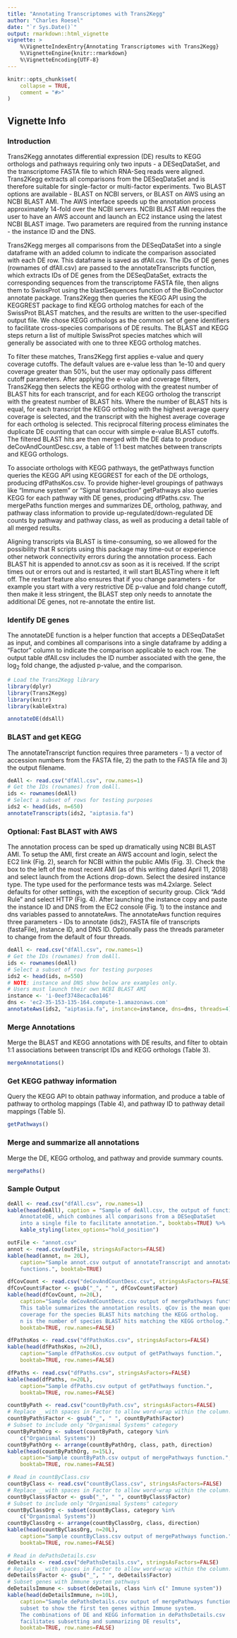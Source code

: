 ```yaml
---
title: "Annotating Transcriptomes with Trans2Kegg"
author: "Charles Roesel"
date: "`r Sys.Date()`"
output: rmarkdown::html_vignette
vignette: >
    %\VignetteIndexEntry{Annotating Transcriptomes with Trans2Kegg}
    %\VignetteEngine{knitr::rmarkdown}
    %\VignetteEncoding{UTF-8}
---
```


```r
knitr::opts_chunk$set(
    collapse = TRUE,
    comment = "#>"
)
```

## Vignette Info

### Introduction

Trans2Kegg annotates differential expression (DE) results to KEGG orthologs and
pathways requiring only two inputs - a DESeqDataSet, and the transcriptome
FASTA file to which RNA-Seq reads were aligned. Trans2Kegg extracts all
comparisons from the DESeqDataSet and is therefore suitable for single-factor
or multi-factor experiments. Two BLAST options are available - BLAST on NCBI
servers, or BLAST on AWS using an NCBI BLAST AMI. The AWS interface speeds up
the annotation process approximately 14-fold over the NCBI servers. NCBI BLAST
AMI requires the user to have an AWS account and launch an EC2 instance using
the latest NCBI BLAST image. Two parameters are required from the running
instance - the instance ID and the DNS. 

Trans2Kegg merges all comparisons from the DESeqDataSet into a single dataframe
with an added column to indicate the comparison associated with each DE row.
This dataframe is saved as dfAll.csv.  The IDs of DE genes (rownames of
dfAll.csv) are passed to the annotateTranscripts function, which extracts IDs
of DE genes from the DESeqDataSet, extracts the corresponding sequences from
the transcriptome FASTA file, then aligns them to SwissProt using the
blastSequences function of the BioConductor annotate package. Trans2Kegg then
queries the KEGG API using the KEGGREST package to find KEGG ortholog matches
for each of the SwissProt BLAST matches, and the results are written to the
user-specified output file. We chose KEGG orthologs as the common set of gene
identifiers to facilitate cross-species comparisons of DE results. The BLAST
and KEGG steps return a list of multiple SwissProt species matches which will
generally be associated with one to three KEGG ortholog matches.

To filter these matches, Trans2Kegg first applies e-value and query coverage
cutoffs. The default values are e-value less than 1e-10 and query coverage
greater than 50%, but the user may optionally pass different cutoff parameters.
After applying the e-value and coverage filters, Trans2Kegg then selects the
KEGG ortholog with the greatest number of BLAST hits for each transcript, and
for each KEGG ortholog the transcript with the greatest number of BLAST hits.
Where the number of BLAST hits is equal, for each transcript the KEGG ortholog
with the highest average query coverage is selected, and the transcript with
the highest average coverage for each ortholog is selected. This reciprocal
filtering process eliminates the duplicate DE counting that can occur with
simple e-value BLAST cutoffs. The filtered BLAST hits are then merged with the
DE data to produce deCovAndCountDesc.csv, a table of 1:1 best matches between
transcripts and KEGG orthologs. 

To associate orthologs with KEGG pathways, the getPathways function queries the
KEGG API using KEGGREST for each of the DE orthologs, producing dfPathsKos.csv.
To provide higher-level groupings of pathways like "Immune system" or "Signal
transduction" getPathways also queries KEGG for each pathway with DE genes,
producing dfPaths.csv. The mergePaths function merges and summarizes DE,
ortholog, pathway, and pathway class information to provide
up-regulated/down-regulated DE counts by pathway and pathway class,
as well as producing a detail table of all merged results.

Aligning transcripts via BLAST is time-consuming, so we allowed for the
possibility that R scripts using this package may time-out or experience other
network connectivity errors during the annotation process. Each BLAST hit is
appended to annot.csv as soon as it is received. If the script times out or
errors out and is restarted, it will start BLASTing where it left off.  The
restart feature also ensures that if you change parameters - for example you
start with a very restrictive DE p-value and fold change cutoff, then make it
less stringent, the BLAST step only needs to annotate the additional DE genes,
not re-annotate the entire list.

### Identify DE genes

The annotateDE function is a helper function that accepts a DESeqDataSet as
input, and combines all comparisons into a single dataframe by adding a
"Factor" column to indicate the comparison applicable to each row. The output
table dfAll.csv includes the ID number associated with the gene, the
log~2~ fold change, the adjusted p-value, and the comparison.  

```r
# Load the Trans2Kegg library
library(dplyr)
library(Trans2Kegg)
library(knitr)
library(kableExtra)
```


```r
annotateDE(ddsAll)
```

### BLAST and get KEGG

The annotateTranscript function requires three parameters - 1) a vector of
accession numbers from the FASTA file, 2) the path to the FASTA file and 3) the
output filename.

```r
deAll <- read.csv("dfAll.csv", row.names=1)
# Get the IDs (rownames) from deAll.
ids <- rownames(deAll)
# Select a subset of rows for testing purposes
ids2 <- head(ids, n=650)
annotateTranscripts(ids2, "aiptasia.fa")
```
### Optional: Fast BLAST with AWS

The annotation process can be sped up dramatically using NCBI BLAST AMI. To
setup the AMI, first create an AWS account and login, select the EC2 link (Fig.
2), search for NCBI within the public AMIs (Fig. 3). Check the box to the left
of the most recent AMI (as of this writing dated April 11, 2018) and select
launch from the Actions drop-down. Select the desired instance type. The type
used for the performance tests was m4.2xlarge. Select defaults for other
settings, with the exception of security group. Click "Add Rule" and select
HTTP (Fig. 4). After launching the instance copy and paste the instance ID and
DNS from the EC2 console (Fig. 1) to the instance and dns variables passed to
annotateAws. The annotateAws function requires three parameters - IDs to
annotate (ids2), FASTA file of transcripts (fastaFile), instance ID, and DNS
ID. Optionally pass the threads parameter to change from the default of four
threads.

```r
deAll <- read.csv("dfAll.csv", row.names=1)
# Get the IDs (rownames) from deAll.
ids <- rownames(deAll)
# Select a subset of rows for testing purposes
ids2 <- head(ids, n=550)
# NOTE: instance and DNS show below are examples only. 
# Users must launch their own NCBI BLAST AMI
instance <- 'i-0eef3748ecac0a146'
dns <- 'ec2-35-153-135-164.compute-1.amazonaws.com'
annotateAws(ids2, "aiptasia.fa", instance=instance, dns=dns, threads=4)
```

### Merge Annotations

Merge the BLAST and KEGG annotations with DE results, and filter to obtain 1:1
associations between transcript IDs and KEGG orthologs (Table 3).

```r
mergeAnnotations()
```

### Get KEGG pathway information

Query the KEGG API to obtain pathway information, and produce a table of
pathway to ortholog mappings (Table 4), and pathway ID to pathway detail
mappings (Table 5).

```r
getPathways()
```

### Merge and summarize all annotations

Merge the DE, KEGG ortholog, and pathway and provide summary counts.

```r
mergePaths() 
```
### Sample Output


```r
deAll <- read.csv("dfAll.csv", row.names=1)
kable(head(deAll), caption = "Sample of deAll.csv, the output of function 
    AnnotateDE, which combines all comparisons from a DESeqDataSet
    into a single file to facilitate annotation.", booktabs=TRUE) %>%
    kable_styling(latex_options="hold_position")
```

```r
outFile <- "annot.csv"
annot <- read.csv(outFile, stringsAsFactors=FALSE)
kable(head(annot, n= 20L), 
    caption="Sample annot.csv output of annotateTranscript and annotateAws 
    functions.", booktab=TRUE)
```

```r
dfCovCount <- read.csv("deCovAndCountDesc.csv", stringsAsFactors=FALSE)
dfCovCount$Factor <- gsub("_", " ", dfCovCount$Factor)
kable(head(dfCovCount, n=20L), 
    caption="Sample deCovAndCountDesc.csv output of mergePathways function.
    This table summarizes the annotation results. qCov is the mean query
    coverage for the species BLAST hits matching the KEGG ortholog.
    n is the number of species BLAST hits matching the KEGG ortholog.", 
    booktab=TRUE, row.names=FALSE)
```

```r
dfPathsKos <- read.csv("dfPathsKos.csv", stringsAsFactors=FALSE)
kable(head(dfPathsKos, n=20L), 
    caption="Sample dfPathsKos.csv output of getPathways function.", 
    booktab=TRUE, row.names=FALSE)
```

```r
dfPaths <- read.csv("dfPaths.csv", stringsAsFactors=FALSE)
kable(head(dfPaths, n=20L), 
    caption="Sample dfPaths.csv output of getPathways function.", 
    booktab=TRUE, row.names=FALSE)
```

```r
countByPath <- read.csv("countByPath.csv", stringsAsFactors=FALSE)
# Replace _ with spaces in Factor to allow word-wrap within the column.
countByPath$Factor <- gsub("_", " ", countByPath$Factor)
# Subset to include only "Organismal Systems" category
countByPathOrg <- subset(countByPath, category %in% 
    c("Organismal Systems"))
countByPathOrg <- arrange(countByPathOrg, class, path, direction)
kable(head(countByPathOrg, n=15L), 
    caption="Sample countByPath.csv output of mergePathways function.", 
    booktab=TRUE, row.names=FALSE)

```

```r
# Read in countByClass.csv
countByClass <- read.csv("countByClass.csv", stringsAsFactors=FALSE)
# Replace _ with spaces in Factor to allow word-wrap within the column.
countByClass$Factor <- gsub("_", " ", countByClass$Factor)
# Subset to include only "Organismal Systems" category
countByClassOrg <- subset(countByClass, category %in% 
    c("Organismal Systems"))
countByClassOrg <- arrange(countByClassOrg, class, direction)
kable(head(countByClassOrg, n=20L), 
    caption="Sample countByClass.csv output of mergePathways function.", 
    booktab=TRUE, row.names=FALSE)
```

```r
# Read in dePathsDetails.csv
deDetails <- read.csv("dePathsDetails.csv", stringsAsFactors=FALSE)
# Replace _ with spaces in Factor to allow word-wrap within the column.
deDetails$Factor <- gsub("_", " ", deDetails$Factor)
# Subset genes with Immune system pathways
deDetailsImmune <- subset(deDetails, class %in% c(" Immune system"))
kable(head(deDetailsImmune, n=10L), 
    caption="Sample dePathsDetails.csv output of mergePathways function, 
    subset to show the first ten genes within Immune system.
    The combinations of DE and KEGG information in dePathsDetails.csv 
    facilitates subsetting and summarizing DE results", 
    booktab=TRUE, row.names=FALSE)
```
